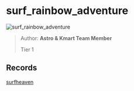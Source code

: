 
# surf_rainbow_adventure

![surf_rainbow_adventure](https://raw.githubusercontent.com/Sayt123/SurfMapPics/Maps-and-bonuses/csgo/surf_rainbow_adventure.jpg)

> Author: **Astro & Kmart Team Member**
>
> Tier 1

## Records

[surfheaven](https://surfheaven.eu/map/surf_rainbow_adventure)

